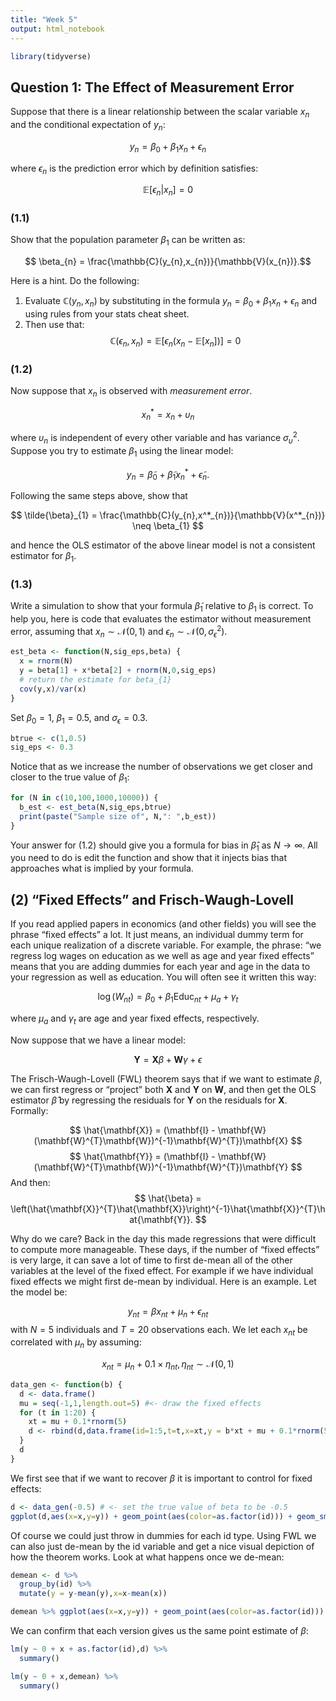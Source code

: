 ```yaml
---
title: "Week 5"
output: html_notebook
---
```


```r
library(tidyverse)
```


## Question 1: The Effect of Measurement Error

Suppose that there is a linear relationship between the scalar variable $x_{n}$ and the conditional expectation of $y_{n}$:

$$ y_{n} = \beta_{0} + \beta_{1}x_{n} + \epsilon_{n}$$

where $\epsilon_{n}$ is the prediction error which by definition satisfies:

$$ \mathbb{E}[\epsilon_{n}|x_{n}] = 0 $$

### (1.1)

Show that the population parameter $\beta_{1}$ can be written as:

$$ \beta_{n} = \frac{\mathbb{C}(y_{n},x_{n})}{\mathbb{V}(x_{n})}.$$

Here is a hint. Do the following:

 (1) Evaluate $\mathbb{C}(y_{n},x_{n})$ by substituting in the formula $y_{n} = \beta_{0} + \beta_{1}x_{n} + \epsilon_{n}$ and using rules from your stats cheat sheet.
 (2) Then use that:
    $$ \mathbb{C}(\epsilon_{n},x_{n}) = \mathbb{E}[\epsilon_{n}(x_{n} - \mathbb{E}[x_{n}])] = 0 $$

### (1.2)

Now suppose that $x_{n}$ is observed with *measurement error*.

$$ x^*_{n} = x_{n} + \upsilon_{n} $$

where $\upsilon_{n}$ is independent of every other variable and has variance $\sigma^2_{\upsilon}$. Suppose you try to estimate $\beta_{1}$ using the linear model:

$$ y_{n} = \tilde{\beta}_{0} + \tilde{\beta}_{1}x^*_{n} + \tilde{\epsilon}_{n}.$$

Following the same steps above, show that 

$$ \tilde{\beta}_{1} = \frac{\mathbb{C}(y_{n},x^*_{n})}{\mathbb{V}(x^*_{n})} \neq \beta_{1} $$

and hence the OLS estimator of the above linear model is not a consistent estimator for $\beta_{1}$.

### (1.3)

Write a simulation to show that your formula $\tilde{\beta}_{1}$ relative to $\beta_{1}$ is correct. To help you, here is code that evaluates the estimator without measurement error, assuming that $x_{n}\sim\mathcal{N}(0,1)$ and $\epsilon_{n}\sim\mathcal{N}(0,\sigma^2_{\epsilon})$.

```r
est_beta <- function(N,sig_eps,beta) {
  x = rnorm(N)
  y = beta[1] + x*beta[2] + rnorm(N,0,sig_eps)
  # return the estimate for beta_{1}
  cov(y,x)/var(x)
}
```

Set $\beta_{0} = 1$, $\beta_{1}=0.5$, and $\sigma_\epsilon=0.3$.
```r
btrue <- c(1,0.5)
sig_eps <- 0.3
```

Notice that as we increase the number of observations we get closer and closer to the true value of $\beta_{1}$:

```r

for (N in c(10,100,1000,10000)) {
  b_est <- est_beta(N,sig_eps,btrue)
  print(paste("Sample size of", N,": ",b_est))
}

```

Your answer for (1.2) should give you a formula for bias in $\hat{\beta}_{1}$ as $N\rightarrow\infty$. All you need to do is edit the function and show that it injects bias that approaches what is implied by your formula.


## (2) "Fixed Effects" and Frisch-Waugh-Lovell

If you read applied papers in economics (and other fields) you will see the phrase "fixed effects" a lot. It just means, an individual dummy term for each unique realization of a discrete variable. For example, the phrase: "we regress log wages on education as we well as age and year fixed effects" means that you are adding dummies for each year and age in the data to your regression as well as education. You will often see it written this way:

$$ \log(W_{nt}) = \beta_{0} + \beta_{1}\text{Educ}_{nt} + \mu_{a} + \gamma_{t} $$

where $\mu_{a}$ and $\gamma_{t}$ are age and year fixed effects, respectively.

Now suppose that we have a linear model:

$$ \mathbf{Y} = \mathbf{X}\beta + \mathbf{W}\gamma + \epsilon$$

The Frisch-Waugh-Lovell (FWL) theorem says that if we want to estimate $\beta$, we can first regress or "project" both $\mathbf{X}$ and $\mathbf{Y}$ on $\mathbf{W}$, and then get the OLS estimator $\hat{\beta}$ by regressing the residuals for $\mathbf{Y}$ on the residuals for $\mathbf{X}$. Formally:

$$ \hat{\mathbf{X}} = (\mathbf{I} - \mathbf{W}(\mathbf{W}^{T}\mathbf{W})^{-1}\mathbf{W}^{T})\mathbf{X} $$
$$ \hat{\mathbf{Y}} = (\mathbf{I} - \mathbf{W}(\mathbf{W}^{T}\mathbf{W})^{-1}\mathbf{W}^{T})\mathbf{Y} $$
And then:
$$ \hat{\beta} = \left(\hat{\mathbf{X}}^{T}\hat{\mathbf{X}}\right)^{-1}\hat{\mathbf{X}}^{T}\hat{\mathbf{Y}}. $$

Why do we care? Back in the day this made regressions that were difficult to compute more manageable. These days, if the number of "fixed effects" is very large, it can save a lot of time to first de-mean all of the other variables at the level of the fixed effect. For example if we have individual fixed effects we might first de-mean by individual. Here is an example. Let the model be:

$$ y_{nt} = \beta x_{nt} + \mu_{n} + \epsilon_{nt} $$
with $N=5$ individuals and $T=20$ observations each. We let each $x_{nt}$ be correlated with $\mu_{n}$ by assuming:

$$ x_{nt} = \mu_{n} + 0.1\times\eta_{nt}, \eta_{nt}\sim\mathcal{N}(0,1) $$

```r
data_gen <- function(b) {
  d <- data.frame()
  mu = seq(-1,1,length.out=5) #<- draw the fixed effects
  for (t in 1:20) {
    xt = mu + 0.1*rnorm(5)
    d <- rbind(d,data.frame(id=1:5,t=t,x=xt,y = b*xt + mu + 0.1*rnorm(5)))
  }
  d
}
```

We first see that if we want to recover $\beta$ it is important to control for fixed effects:

```r
d <- data_gen(-0.5) # <- set the true value of beta to be -0.5
ggplot(d,aes(x=x,y=y)) + geom_point(aes(color=as.factor(id))) + geom_smooth(method="lm",se=FALSE)
```

Of course we could just throw in dummies for each id type. Using FWL we can also just de-mean by the id variable and get a nice visual depiction of how the theorem works. Look at what happens once we de-mean:

```r
demean <- d %>%
  group_by(id) %>%
  mutate(y = y-mean(y),x=x-mean(x))

demean %>% ggplot(aes(x=x,y=y)) + geom_point(aes(color=as.factor(id))) + geom_smooth(method=lm,se=FALSE)
```

We can confirm that each version gives us the same point estimate of $\beta$:

```r
lm(y ~ 0 + x + as.factor(id),d) %>%
  summary()

lm(y ~ 0 + x,demean) %>%
  summary()

```
